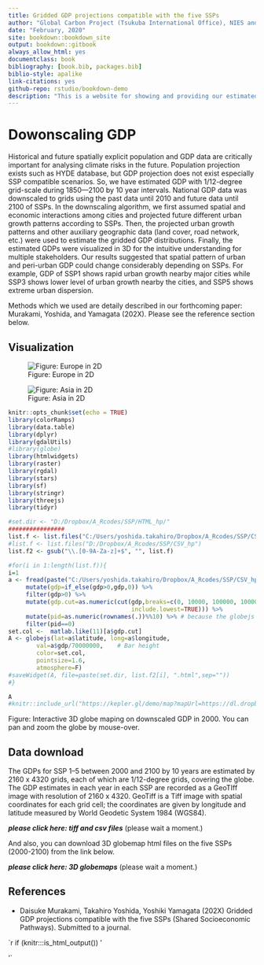 ```yaml
--- 
title: Gridded GDP projections compatible with the five SSPs
author: "Global Carbon Project (Tsukuba International Office), NIES and ISM, Japan"
date: "February, 2020"
site: bookdown::bookdown_site
output: bookdown::gitbook
always_allow_html: yes
documentclass: book
bibliography: [book.bib, packages.bib]
biblio-style: apalike
link-citations: yes
github-repo: rstudio/bookdown-demo
description: "This is a website for showing and providing our estimated GDP with 1/12-degree grid-scale during 2000—2100 by 10 year intervals."
---
```


# Dowonscaling GDP

Historical and future spatially explicit population and GDP data are critically important for analysing climate risks in the future. Population projection exists such as HYDE database, but GDP projection does not exist especially SSP compatible scenarios. So, we have estimated GDP with 1/12-degree grid-scale during 1850—2100 by 10 year intervals. National GDP data was downscaled to grids using the past data until 2010 and future data until 2100 of SSPs. In the downscaling algorithm, we first assumed spatial and economic interactions among cities and projected future different urban growth patterns according to SSPs. Then, the projected urban growth patterns and other auxiliary geographic data (land cover, road network, etc.) were used to estimate the gridded GDP distributions. Finally, the estimated GDPs were visualized in 3D for the intuitive understanding for multiple stakeholders. Our results suggested that spatial pattern of urban and peri-urban GDP could change considerably depending on SSPs. For example, GDP of SSP1 shows rapid urban growth nearby major cities while SSP3 shows lower level of urban growth nearby the cities, and SSP5 shows extreme urban dispersion.

Methods which we used are detaily described in our forthcoming paper:
Murakami, Yoshida, and Yamagata (202X). Please see the reference section below.

## Visualization

![Figure: Europe in 2D](Europe.png)

![Figure: Asia in 2D](Asia.png)


```r
knitr::opts_chunk$set(echo = TRUE)
library(colorRamps)
library(data.table)
library(dplyr)
library(gdalUtils)
#library(globe)
library(htmlwidgets)
library(raster)
library(rgdal)
library(stars)
library(sf)
library(stringr)
library(threejs)
library(tidyr)

#set.dir <- "D:/Dropbox/A_Rcodes/SSP/HTML_hp/"
################
list.f <- list.files("C:/Users/yoshida.takahiro/Dropbox/A_Rcodes/SSP/CSV_hp")
#list.f <- list.files("D:/Dropbox/A_Rcodes/SSP/CSV_hp")
list.f2 <- gsub("\\.[0-9A-Za-z]+$", "", list.f)

#for(i in 1:length(list.f)){
i=1
a <- fread(paste("C:/Users/yoshida.takahiro/Dropbox/A_Rcodes/SSP/CSV_hp/",list.f[i],sep="")) %>%
     mutate(gdp=if_else(gdp>0,gdp,0)) %>%
     filter(gdp>0) %>%
     mutate(gdp.cut=as.numeric(cut(gdp,breaks=c(0, 10000, 100000, 1000000, 2500000, 5000000, 10000000, 25000000, 50000000, 100000000, 1000000000, max(gdp)), 
                                   include.lowest=TRUE))) %>%
     mutate(pid=as.numeric(rownames(.))%%10) %>% # because the globejs function cannot accept all points.
     filter(pid==0)
set.col <-  matlab.like(11)[a$gdp.cut]
A <- globejs(lat=a$latitude, long=a$longitude,
        val=a$gdp/70000000,    # Bar height 
        color=set.col,
        pointsize=1.6,
        atmosphere=F)
#saveWidget(A, file=paste(set.dir, list.f2[i], ".html",sep=""))
#}
```


```r
A
#knitr::include_url("https://kepler.gl/demo/map?mapUrl=https://dl.dropboxusercontent.com/s/b4okyibxy94be4l/keplergl_t3rc9hk.json")
```
Figure: Interactive 3D globe maping on downscaled GDP in 2000. You can pan and zoom the globe by mouse-over.

## Data download

The GDPs for SSP 1–5 between 2000 and 2100 by 10 years are estimated by 2160 x 4320 grids, each of which are 1/12-degree grids, covering the globe. The GDP estimates in each year in each SSP are recorded as a GeoTIff image with resolution of 2160 x 4320. GeoTiff is a Tiff image with spatial coordinates for each grid cell; the coordinates are given by longitude and latitude measured by World Geodetic System 1984 (WGS84).

***please click here: tiff and csv files*** (please wait a moment.)

And also, you can download 3D globemap html files on the five SSPs (2000-2100) from the link below.

***please click here: 3D globemaps*** (please wait a moment.)

## References
- Daisuke Murakami, Takahiro Yoshida, Yoshiki Yamagata (202X) Gridded GDP projections compatible with the five SSPs (Shared Socioeconomic Pathways). Submitted to a journal. 


`r if (knitr:::is_html_output()) '

'`

